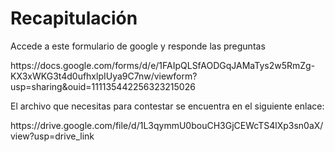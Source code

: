 # Recapitulación

Accede a este formulario de google y responde las preguntas

https://docs.google.com/forms/d/e/1FAIpQLSfAODGqJAMaTys2w5RmZg-KX3xWKG3t4d0ufhxlpIUya9C7nw/viewform?usp=sharing&ouid=111135442256323215026


El archivo que necesitas para contestar se encuentra en el siguiente enlace:

https://drive.google.com/file/d/1L3qymmU0bouCH3GjCEWcTS4lXp3sn0aX/view?usp=drive_link
